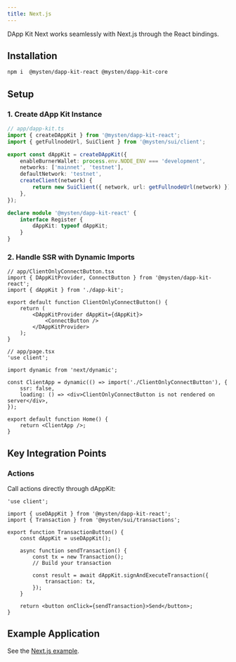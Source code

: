 ```yaml
---
title: Next.js
---
```


DApp Kit Next works seamlessly with Next.js through the React bindings.

## Installation

```sh npm2yarn
npm i  @mysten/dapp-kit-react @mysten/dapp-kit-core
```

## Setup

### 1. Create dApp Kit Instance

```ts
// app/dapp-kit.ts
import { createDAppKit } from '@mysten/dapp-kit-react';
import { getFullnodeUrl, SuiClient } from '@mysten/sui/client';

export const dAppKit = createDAppKit({
	enableBurnerWallet: process.env.NODE_ENV === 'development',
	networks: ['mainnet', 'testnet'],
	defaultNetwork: 'testnet',
	createClient(network) {
		return new SuiClient({ network, url: getFullnodeUrl(network) });
	},
});

declare module '@mysten/dapp-kit-react' {
	interface Register {
		dAppKit: typeof dAppKit;
	}
}
```

### 2. Handle SSR with Dynamic Imports

```tsx
// app/ClientOnlyConnectButton.tsx
import { DAppKitProvider, ConnectButton } from '@mysten/dapp-kit-react';
import { dAppKit } from './dapp-kit';

export default function ClientOnlyConnectButton() {
	return (
		<DAppKitProvider dAppKit={dAppKit}>
			<ConnectButton />
		</DAppKitProvider>
	);
}
```

```tsx
// app/page.tsx
'use client';

import dynamic from 'next/dynamic';

const ClientApp = dynamic(() => import('./ClientOnlyConnectButton'), {
	ssr: false,
	loading: () => <div>ClientOnlyConnectButton is not rendered on server</div>,
});

export default function Home() {
	return <ClientApp />;
}
```

## Key Integration Points

### Actions

Call actions directly through dAppKit:

```tsx
'use client';

import { useDAppKit } from '@mysten/dapp-kit-react';
import { Transaction } from '@mysten/sui/transactions';

export function TransactionButton() {
	const dAppKit = useDAppKit();

	async function sendTransaction() {
		const tx = new Transaction();
		// Build your transaction

		const result = await dAppKit.signAndExecuteTransaction({
			transaction: tx,
		});
	}

	return <button onClick={sendTransaction}>Send</button>;
}
```

## Example Application

See the
[Next.js example](https://github.com/MystenLabs/ts-sdks/tree/main/packages/dapp-kit-next/examples/next-js/simple).
